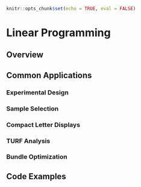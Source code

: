 ```r
knitr::opts_chunk$set(echo = TRUE, eval = FALSE)
```
# Linear Programming {#linear-programming}

## Overview

## Common Applications
### Experimental Design
### Sample Selection
### Compact Letter Displays
### TURF Analysis
### Bundle Optimization

## Code Examples